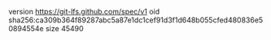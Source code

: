 version https://git-lfs.github.com/spec/v1
oid sha256:ca309b364f89287abc5a87e1dc1cef91d3f1d648b055cfed480836e50894554e
size 45490
